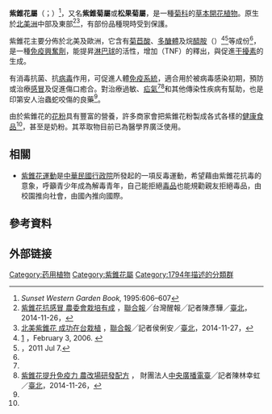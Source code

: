{{automatic taxobox
|image = EchinaceaPurpureaMaxima1a.UME.JPG
|image_caption = ''[[Echinacea_purpurea|Echinacea purpurea]]''
|display_parents = 3
|taxon = Echinacea
|authority = [[Conrad_Moench|Moench]], 1794
|synonyms = ''Brauneria'' <small>Necker ex T.C.Porter & [[Nathaniel_Lord_Britton|Britton]]</small><br/>
''Helichroa'' <small>[[Constantine_Samuel_Rafinesque-Schmaltz|Raf.]]</small>
|}}

'''紫錐花屬'''（{{lang|la|''Echinacea''}}；{{IPAc-en|icon|ˌ|ɛ|k|ᵻ|ˈ|n|eɪ|ʃ|i|ə}}）<ref>''Sunset Western Garden Book,'' 1995:606–607{{en}}</ref>，又名'''紫錐菊屬'''或'''松果菊屬'''，是一種[[菊科|菊科]]的[[草本植物|草本]][[開花植物|開花植物]]。原生於[[北美洲|北美洲]]中部及東部<ref name="udn-20141126-9092538">[http://udn.com/NEWS/BREAKINGNEWS/BREAKINGNEWS9/9092538.shtml 紫錐花抗感冒 農委會栽培有成] {{Wayback|url=http://udn.com/NEWS/BREAKINGNEWS/BREAKINGNEWS9/9092538.shtml |date=20141205051221 }}，[[聯合報|聯合報]]╱台灣醒報╱記者陳彥驊／[[臺北|臺北]]，2014-11-26，{{zh-tw}}</ref><ref name="udn-20141127-9093926">[http://udn.com/NEWS/NATIONAL/NAT5/9093926.shtml 北美紫錐花 成功在台栽植] {{Wayback|url=http://udn.com/NEWS/NATIONAL/NAT5/9093926.shtml |date=20150109215258 }}，[[聯合報|聯合報]]╱記者侯俐安／[[臺北|臺北]]，2014-11-27，{{zh-tw}}</ref>，有部份品種現時受到保護。

紫錐花主要分佈於北美及歐洲，它含有[[菊苣酸|菊苣酸]]、[[多醣體|多醣體]]及烷[[醯胺|醯胺]]（{{lang|la|alkylamide}}）<ref>[http://www.jbc.org/content/281/20/14192.abstract] {{Wayback|url=http://www.jbc.org/content/281/20/14192.abstract |date=20191220015903 }}，February 3, 2006. {{en}}</ref><ref>[http://www.ncbi.nlm.nih.gov/pubmed/21702479 ] {{Wayback|url=http://www.ncbi.nlm.nih.gov/pubmed/21702479 |date=20181021232150 }}，2011 Jul 7.{{en}}</ref>等成份<ref name="udn-20141127-9093926"/>，是一種[[免疫興奮劑|免疫興奮劑]]，能提昇[[淋巴球|淋巴球]]的活性，增加{{link-en|腫瘤壞死因子|tumor necrosis factor}}（TNF）的釋出，與促進[[干擾素|干擾素]]的生成。

有消毒抗菌、抗[[病毒|病毒]]作用，可促進人體[[免疫系統|免疫系統]]，適合用於被病毒感染初期，預防或治療[[感冒|感冒]]及促進傷口癒合。對治療過敏、[[疝氣|疝氣]]<ref name="udn-20141126-9092538"/><ref name="rti-20141126-153640">[http://news.rti.org.tw/news/detail/?recordId=153640 紫錐花提升免疫力 農改場研發配方] {{Wayback|url=http://news.rti.org.tw/news/detail/?recordId=153640 |date=20141129061049 }}， 財團法人[[中央廣播電臺|中央廣播電臺]]╱記者陳林幸虹／[[臺北|臺北]]，2014-11-26，{{zh-tw}}</ref>和其他傳染性疾病有幫助，也是印第安人治蟲蛇咬傷的良藥<ref name="udn-20141126-9092538"/>。

由於紫錐花的[[花粉|花粉]]具有豐富的營養，許多商家會把紫錐花粉製成各式各樣的[[健康食品|健康食品]]<ref name="udn-20141127-9093926"/>，甚至是奶粉。其萃取物目前已為醫學界廣泛使用。

== 相關 ==
*[[紫錐花運動|紫錐花運動]]是[[中華民國|中華民國]][[行政院|行政院]]所發起的一項反毒運動，希望藉由紫錐花抗毒的意象，呼籲青少年成為解毒青年，自己能拒絕[[毒品|毒品]]也能規勸親友拒絕毒品，由校園推向社會，由國內推向國際。

== 參考資料 ==
{{reflist}}

== 外部链接 ==
{{Commons category|Echinacea}}
{{dmoz|Science/Biology/Flora_and_Fauna/Plantae/Magnoliophyta/Magnoliopsida/Asteraceae/Echinacea}}
{{Taxonbar|from=Q1642983}}

[[Category:药用植物|Category:药用植物]]
[[Category:紫錐花屬|Category:紫錐花屬]]
[[Category:1794年描述的分類群|Category:1794年描述的分類群]]